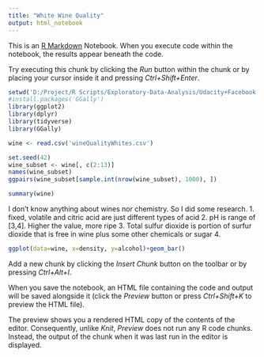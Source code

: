 ```yaml
---
title: "White Wine Quality"
output: html_notebook
---
```


This is an [R Markdown](http://rmarkdown.rstudio.com) Notebook. When you execute code within the notebook, the results appear beneath the code. 

Try executing this chunk by clicking the *Run* button within the chunk or by placing your cursor inside it and pressing *Ctrl+Shift+Enter*. 

```r
setwd('D:/Project/R Scripts/Exploratory-Data-Analysis/Udacity+Facebook')
#install.packages('GGally')
library(ggplot2)
library(dplyr)
library(tidyverse)
library(GGally)
```
```r
wine <- read.csv('wineQualityWhites.csv')

set.seed(42)
wine_subset <- wine[, c(2:13)]
names(wine_subset)
ggpairs(wine_subset[sample.int(nrow(wine_subset), 1000), ])
```
```r
summary(wine)
```
I don't know anything about wines nor chemistry. So I did some research.
1. fixed, volatile and citric acid are just different types of acid
2. pH is range of [3,4]. Higher the value, more ripe
3. Total sulfur dioxide is portion of surfur dioxide that is free in wine plus some other chemicals or sugar
4. 

```r
ggplot(data=wine, x=density, y=alcohol)+geom_bar()
```



















Add a new chunk by clicking the *Insert Chunk* button on the toolbar or by pressing *Ctrl+Alt+I*.

When you save the notebook, an HTML file containing the code and output will be saved alongside it (click the *Preview* button or press *Ctrl+Shift+K* to preview the HTML file).

The preview shows you a rendered HTML copy of the contents of the editor. Consequently, unlike *Knit*, *Preview* does not run any R code chunks. Instead, the output of the chunk when it was last run in the editor is displayed.

